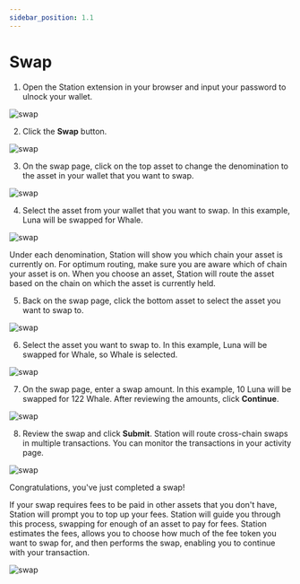 ```yaml
---
sidebar_position: 1.1
---
```


# Swap 

1. Open the Station extension in your browser and input your password to ulnock your wallet. 

<img
    className="readme-img-sm"
    src="/img/screens/send/send-1.png"
    alt="swap"
/>

2. Click the **Swap** button. 


<img
    className="readme-img-sm"
    src="/img/screens/swap/swap-1.png"
    alt="swap"
/>

3. On the swap page, click on the top asset to change the denomination to the asset in your wallet that you want to swap. 

<img
    className="readme-img-sm"
    src="/img/screens/swap/swap-2.png"
    alt="swap"
/>

4. Select the asset from your wallet that you want to swap. In this example, Luna will be swapped for Whale. 

<img
    className="readme-img-sm"
    src="/img/screens/swap/swap-3.png"
    alt="swap"
/>

<Admonition type="tip" icon="⛓️" title="The same asset on different chains">

Under each denomination, Station will show you which chain your asset is currently on. For optimum routing, make sure you are aware which of chain your asset is on. When you choose an asset, Station will route the asset based on the chain on which the asset is currently held.  

</Admonition>

5. Back on the swap page, click the bottom asset to select the asset you want to swap to. 

<img
    className="readme-img-sm"
    src="/img/screens/swap/swap-35.png"
    alt="swap"
/>

6. Select the asset you want to swap to. In this example, Luna will be swapped for Whale, so Whale is selected. 

<img
    className="readme-img-sm"
    src="/img/screens/swap/swap-4.png"
    alt="swap"
/>

7. On the swap page, enter a swap amount. In this example, 10 Luna will be swapped for 122 Whale. After reviewing the amounts, click **Continue**. 

<img
    className="readme-img-sm"
    src="/img/screens/swap/swap-5.png"
    alt="swap"
/>

8. Review the swap and click **Submit**. Station will route cross-chain swaps in multiple transactions. You can monitor the transactions in your activity page. 

<img
    className="readme-img-sm"
    src="/img/screens/swap/swap-6.png"
    alt="swap"
/>

Congratulations, you've just completed a swap!

<Admonition type="tip" icon="⛓️" title="Fee top-ups">

If your swap requires fees to be paid in other assets that you don't have, Station will prompt you to top up your fees. Station will guide you through this process, swapping for enough of an asset to pay for fees. Station estimates the fees, allows you to choose how much of the fee token you want to swap for, and then performs the swap, enabling you to continue with your transaction. 

<img
    className="readme-img-sm"
    src="/img/screens/swap/top-up.png"
    alt="swap"
/>

</Admonition>